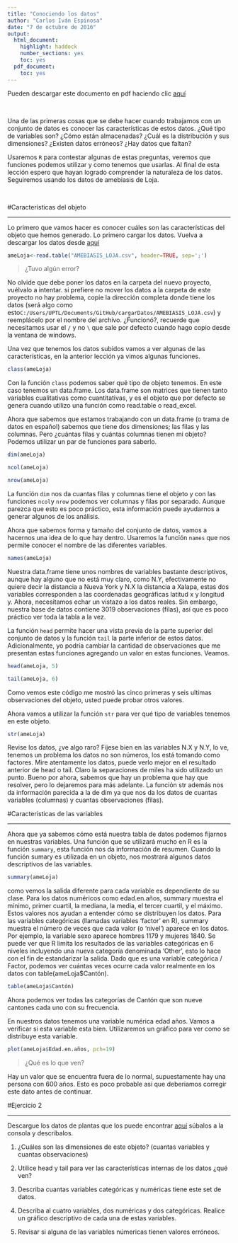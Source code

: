 ```yaml
---
title: "Conociendo los datos"
author: "Carlos Iván Espinosa"
date: "7 de octubre de 2016"
output:
  html_document:
    highlight: haddock
    number_sections: yes
    toc: yes
  pdf_document:
    toc: yes
---
```


Pueden descargar este documento en pdf haciendo clic [aquí](https://github.com/Ciespinosa/ConociendoDatos/blob/master/index.pdf)

<p> <br> </p>

Una de las primeras cosas que se debe hacer cuando trabajamos con un conjunto de datos es conocer las características de estos datos. ¿Qué tipo de variables son? ¿Cómo están almacenadas? ¿Cuál es la distribución y sus dimensiones? ¿Existen datos erróneos? ¿Hay datos que faltan?

Usaremos `R` para contestar algunas de estas preguntas, veremos que funciones podemos utilizar y como tenemos que usarlas. Al final de esta lección espero que hayan logrado comprender la naturaleza de los datos.  Seguiremos usando los datos de amebiasis de Loja.

<p> <br> </p>


#Características del objeto

-------------

Lo primero que vamos hacer es conocer cuáles son las características del objeto que hemos generado.  Lo primero cargar los datos. Vuelva a descargar los datos desde [aquí](https://github.com/Ciespinosa/ConociendoDatos/AMEBIASIS_LOJA)

```r
ameLoja<-read.table("AMEBIASIS_LOJA.csv", header=TRUE, sep=';')
```

>¿Tuvo algún error?

No olvide que debe poner los datos en la carpeta del nuevo proyecto, vuélvalo a intentar. si prefiere no mover los datos a la carpeta de este proyecto no hay problema, copie la dirección completa donde tiene los datos (será algo como esto`C:/Users/UPTL/Documents/GitHub/cargarDatos/AMEBIASIS_LOJA.csv`) y reemplácelo por el nombre del archivo. ¿Funcionó?, recuerde que necesitamos usar el `/` y no `\` que sale por defecto cuando hago copio desde la ventana de windows.

Una vez que tenemos los datos subidos vamos a ver algunas de las características, en la anterior lección ya vimos algunas funciones.  

```r
class(ameLoja)
```
Con la función `class` podemos saber qué tipo de objeto tenemos.  En este caso tenemos un data.frame.  Los data.frame son matrices que tienen tanto variables cualitativas como cuantitativas, y es el objeto que por defecto se genera cuando utilizo una función como read.table o read_excel.

Ahora que sabemos que estamos trabajando con un data.frame (o trama de datos en español) sabemos que tiene dos dimensiones; las filas y las columnas.  Pero ¿cuántas filas y cuántas columnas tienen mi objeto? Podemos utilizar un par de funciones para saberlo.

```r
dim(ameLoja)

ncol(ameLoja)

nrow(ameLoja)
```

La función `dim` nos da cuantas filas y columnas tiene el objeto y con las funciones `ncol`y `nrow` podemos ver columnas y filas por separado.  Aunque parezca que esto es poco práctico, esta información puede ayudarnos a generar algunos de los análisis. 

Ahora que sabemos forma y tamaño del conjunto de datos, vamos a hacernos una idea de lo que hay dentro. Usaremos la función `names` que nos permite conocer el nombre de las diferentes variables.

```r
names(ameLoja)
```

Nuestra data.frame tiene unos nombres de variables bastante descriptivos, aunque hay alguno que no está muy claro, como N.Y, efectivamente no quiere decir la distancia a Nueva York y N.X la distancia a Xalapa, estas dos variables corresponden a las coordenadas geográficas latitud x y longitud y. Ahora, necesitamos echar un vistazo a los datos reales. Sin embargo, nuestra base de datos contiene 3019 observaciones (filas), así que es poco práctico ver toda la tabla a la vez.

La función `head` permite hacer una vista previa de la parte superior del conjunto de datos y la función `tail` la parte inferior de estos datos. Adicionalmente, yo podría cambiar la cantidad de observaciones que me presentan estas funciones agregando un valor en estas funciones. Veamos.

```r
head(ameLoja, 5)

tail(ameLoja, 6)

```
Como vemos este código me mostró las cinco primeras y seis ultimas observaciones del objeto, usted puede probar otros valores.  

Ahora vamos a utilizar la función `str` para ver qué tipo de variables tenemos en este objeto.

```r
str(ameLoja)
```

Revise los datos, ¿ve algo raro? Fíjese bien en las variables N.X y N.Y, lo ve, tenemos un problema los datos no son números, los está tomando como factores.  Mire atentamente los datos, puede verlo mejor en el resultado anterior de head o tail.  Claro la separaciones de miles ha sido utilizado un punto.  Bueno por ahora, sabemos que hay un problema que hay que resolver, pero lo dejaremos para más adelante. La función str además nos da información parecida a la de dim ya que nos da los datos de cuantas variables (columnas) y cuantas observaciones (filas).

#Características de las variables

-------------

Ahora que ya sabemos cómo está nuestra tabla de datos podemos fijarnos en nuestras variables.  Una función que se utilizará mucho en R es la función `summary`, esta función nos da información de resumen.  Cuando la función sumary es utilizada en un objeto, nos mostrará algunos datos descriptivos de las variables.

```r
summary(ameLoja)
```

como vemos la salida diferente para cada variable es dependiente de su clase. Para los datos numéricos como edad.en.años, summary muestra el mínimo, primer cuartil, la mediana, la media, el tercer cuartil, y el máximo. Estos valores nos ayudan a entender cómo se distribuyen los datos.
Para las variables categóricas (llamadas variables ‘factor’ en R), summary muestra el número de veces que cada valor (o ‘nivel’) aparece en los datos. Por ejemplo, la variable sexo aparece hombres 1179 y mujeres 1840. 
Se puede ver que R limita los resultados de las variables categóricas en 6 niveles incluyendo una nueva categoría denominada ‘Other’, esto lo hace con el fin de estandarizar la salida. Dado que es una variable categórica / Factor, podemos ver cuántas veces ocurre cada valor realmente en los datos con table(ameLoja$Cantón).

```r
table(ameLoja$Cantón)
```

Ahora podemos ver todas las categorías de Cantón que son nueve cantones cada uno con su frecuencia.


En nuestros datos tenemos una variable numérica edad años.  Vamos a verificar si esta variable esta bien.  Utilizaremos un gráfico para ver como se distribuye esta variable.


```r
plot(ameLoja$Edad.en.años, pch=19)
```

>¿Qué es lo que ven?  

Hay un valor que se encuentra fuera de lo normal, supuestamente hay una persona con 600 años.  Esto es poco probable así que deberiamos corregir este dato antes de continuar.


#Ejercicio 2

-------------

Descargue los datos de plantas que los puede encontrar [aquí](https://github.com/Ciespinosa/conociendoDatos/plant-data.txt) súbalos a la consola y descríbalos.

1. ¿Cuáles son las dimensiones de este objeto? (cuantas variables y cuantas observaciones)

2. Utilice head y tail para ver las características internas de los datos ¿qué ven?

3. Describa cuantas variables categóricas y numéricas tiene este set de datos.

4. Describa al cuatro variables, dos numéricas y dos categóricas. Realice un gráfico descriptivo de cada una de estas variables.

5. Revisar si alguna de las variables  númericas tienen valores erróneos.